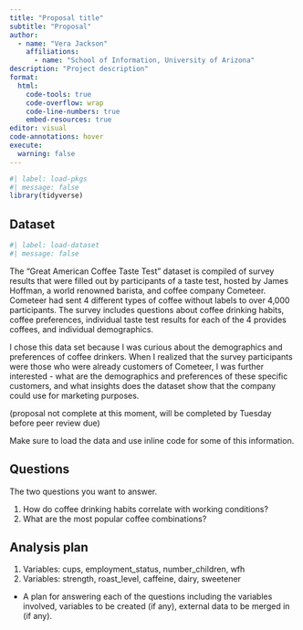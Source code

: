 ```yaml
---
title: "Proposal title"
subtitle: "Proposal"
author: 
  - name: "Vera Jackson"
    affiliations:
      - name: "School of Information, University of Arizona"
description: "Project description"
format:
  html:
    code-tools: true
    code-overflow: wrap
    code-line-numbers: true
    embed-resources: true
editor: visual
code-annotations: hover
execute:
  warning: false
---
```


```r
#| label: load-pkgs
#| message: false
library(tidyverse)
```

## Dataset

```r
#| label: load-dataset
#| message: false
```

The "Great American Coffee Taste Test" dataset is compiled of survey results that were filled out by participants of a taste test, hosted by James Hoffman, a world renowned barista, and coffee company Cometeer. Cometeer had sent 4 different types of coffee without labels to over 4,000 participants. The survey includes questions about coffee drinking habits, coffee preferences, individual taste test results for each of the 4 provides coffees, and individual demographics. 

I chose this data set because I was curious about the demographics and preferences of coffee drinkers. When I realized that the survey participants were those who were already customers of Cometeer, I was further interested - what are the demographics and preferences of these specific customers, and what insights does the dataset show that the company could use for marketing purposes. 

(proposal not complete at this moment, will be completed by Tuesday before peer review due) 

Make sure to load the data and use inline code for some of this information.

## Questions

The two questions you want to answer.

1. How do coffee drinking habits correlate with working conditions?
2. What are the most popular coffee combinations?

## Analysis plan

1. Variables: cups, employment_status, number_children, wfh
2. Variables: strength, roast_level, caffeine, dairy, sweetener

-   A plan for answering each of the questions including the variables involved, variables to be created (if any), external data to be merged in (if any).
